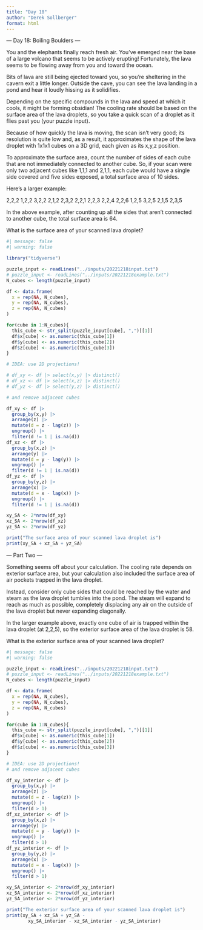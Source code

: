 ```yaml
---
title: "Day 18"
author: "Derek Sollberger"
format: html
---
```


--- Day 18: Boiling Boulders ---

You and the elephants finally reach fresh air. You've emerged near the base of a large volcano that seems to be actively erupting! Fortunately, the lava seems to be flowing away from you and toward the ocean.

Bits of lava are still being ejected toward you, so you're sheltering in the cavern exit a little longer. Outside the cave, you can see the lava landing in a pond and hear it loudly hissing as it solidifies.

Depending on the specific compounds in the lava and speed at which it cools, it might be forming obsidian! The cooling rate should be based on the surface area of the lava droplets, so you take a quick scan of a droplet as it flies past you (your puzzle input).

Because of how quickly the lava is moving, the scan isn't very good; its resolution is quite low and, as a result, it approximates the shape of the lava droplet with 1x1x1 cubes on a 3D grid, each given as its x,y,z position.

To approximate the surface area, count the number of sides of each cube that are not immediately connected to another cube. So, if your scan were only two adjacent cubes like 1,1,1 and 2,1,1, each cube would have a single side covered and five sides exposed, a total surface area of 10 sides.

Here's a larger example:

2,2,2
1,2,2
3,2,2
2,1,2
2,3,2
2,2,1
2,2,3
2,2,4
2,2,6
1,2,5
3,2,5
2,1,5
2,3,5

In the above example, after counting up all the sides that aren't connected to another cube, the total surface area is 64.

What is the surface area of your scanned lava droplet?

```r
#| message: false
#| warning: false

library("tidyverse")

puzzle_input <- readLines("../inputs/20221218input.txt")
# puzzle_input <- readLines("../inputs/20221218example.txt")
N_cubes <- length(puzzle_input)

df <- data.frame(
  x = rep(NA, N_cubes),
  y = rep(NA, N_cubes),
  z = rep(NA, N_cubes)
)

for(cube in 1:N_cubes){
  this_cube <- str_split(puzzle_input[cube], ",")[[1]]
  df$x[cube] <- as.numeric(this_cube[1])
  df$y[cube] <- as.numeric(this_cube[2])
  df$z[cube] <- as.numeric(this_cube[3])
}

# IDEA: use 2D projections!

# df_xy <- df |> select(x,y) |> distinct()
# df_xz <- df |> select(x,z) |> distinct()
# df_yz <- df |> select(y,z) |> distinct()

# and remove adjacent cubes

df_xy <- df |> 
  group_by(x,y) |> 
  arrange(z) |>
  mutate(d = z - lag(z)) |> 
  ungroup() |>
  filter(d != 1 | is.na(d))
df_xz <- df |> 
  group_by(x,z) |>  
  arrange(y) |>
  mutate(d = y - lag(y)) |> 
  ungroup() |>
  filter(d != 1 | is.na(d))
df_yz <- df |> 
  group_by(y,z) |>  
  arrange(x) |>
  mutate(d = x - lag(x)) |> 
  ungroup() |>
  filter(d != 1 | is.na(d))

xy_SA <- 2*nrow(df_xy)
xz_SA <- 2*nrow(df_xz)
yz_SA <- 2*nrow(df_yz)

print("The surface area of your scanned lava droplet is")
print(xy_SA + xz_SA + yz_SA)
```
--- Part Two ---

Something seems off about your calculation. The cooling rate depends on exterior surface area, but your calculation also included the surface area of air pockets trapped in the lava droplet.

Instead, consider only cube sides that could be reached by the water and steam as the lava droplet tumbles into the pond. The steam will expand to reach as much as possible, completely displacing any air on the outside of the lava droplet but never expanding diagonally.

In the larger example above, exactly one cube of air is trapped within the lava droplet (at 2,2,5), so the exterior surface area of the lava droplet is 58.

What is the exterior surface area of your scanned lava droplet?

```r
#| message: false
#| warning: false

puzzle_input <- readLines("../inputs/20221218input.txt")
# puzzle_input <- readLines("../inputs/20221218example.txt")
N_cubes <- length(puzzle_input)

df <- data.frame(
  x = rep(NA, N_cubes),
  y = rep(NA, N_cubes),
  z = rep(NA, N_cubes)
)

for(cube in 1:N_cubes){
  this_cube <- str_split(puzzle_input[cube], ",")[[1]]
  df$x[cube] <- as.numeric(this_cube[1])
  df$y[cube] <- as.numeric(this_cube[2])
  df$z[cube] <- as.numeric(this_cube[3])
}

# IDEA: use 2D projections!
# and remove adjacent cubes

df_xy_interior <- df |>
  group_by(x,y) |>
  arrange(z) |>
  mutate(d = z - lag(z)) |>
  ungroup() |>
  filter(d > 1)
df_xz_interior <- df |>
  group_by(x,z) |>
  arrange(y) |>
  mutate(d = y - lag(y)) |>
  ungroup() |>
  filter(d > 1)
df_yz_interior <- df |>
  group_by(y,z) |>
  arrange(x) |>
  mutate(d = x - lag(x)) |>
  ungroup() |>
  filter(d > 1)

xy_SA_interior <- 2*nrow(df_xy_interior)
xz_SA_interior <- 2*nrow(df_xz_interior)
yz_SA_interior <- 2*nrow(df_yz_interior)

print("The exterior surface area of your scanned lava droplet is")
print(xy_SA + xz_SA + yz_SA -
        xy_SA_interior - xz_SA_interior - yz_SA_interior)
```
